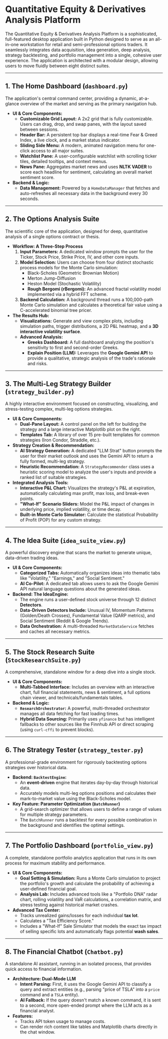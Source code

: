 # Quantitative Equity & Derivatives Analysis Platform

The Quantitative Equity & Derivatives Analysis Platform is a sophisticated, full-featured desktop application built in Python designed to serve as an all-in-one workstation for retail and semi-professional options traders. It seamlessly integrates data acquisition, idea generation, deep analysis, strategy backtesting, and portfolio management into a single, cohesive user experience. The application is architected with a modular design, allowing users to move fluidly between eight distinct suites.

---

## 1. The Home Dashboard (`dashboard.py`)
The application's central command center, providing a dynamic, at-a-glance overview of the market and serving as the primary navigation hub.

* **UI & Core Components:**
    * **Customizable Grid Layout:** A 2x2 grid that is fully customizable. Users can drag, drop, and swap panes, with the layout saved between sessions.
    * **Header Bar:** A persistent top bar displays a real-time Fear & Greed Index, a live clock, and a market status indicator.
    * **Sliding Side Menu:** A modern, animated navigation menu for one-click access to all major suites.
    * **Watchlist Pane:** A user-configurable watchlist with scrolling ticker tiles, detailed tooltips, and context menus.
    * **News Pane:** Aggregates market news and uses **NLTK VADER** to score each headline for sentiment, calculating an overall market sentiment score.
* **Backend & Logic:**
    * **Data Management:** Powered by a `HomeDataManager` that fetches and auto-refreshes all necessary data in the background every 30 seconds.

---

## 2. The Options Analysis Suite
The scientific core of the application, designed for deep, quantitative analysis of a single options contract or thesis.

* **Workflow: A Three-Step Process**
    1.  **Input Parameters:** A dedicated window prompts the user for the Ticker, Stock Price, Strike Price, IV, and other core inputs.
    2.  **Model Selection:** Users can choose from four distinct stochastic process models for the Monte Carlo simulation:
        * Black-Scholes (Geometric Brownian Motion)
        * Merton Jump-Diffusion
        * Heston Model (Stochastic Volatility)
        * **Rough Bergomi (rBergomi):** An advanced fractal volatility model implemented via a hybrid FFT scheme.
    3.  **Backend Calculation:** A background thread runs a 100,000-path Monte Carlo simulation and calculates a theoretical fair value using a C-accelerated binomial tree pricer.
* **The Results Hub:**
    * **Visualizations:** Generate and view complex plots, including simulation paths, trigger distributions, a 2D P&L heatmap, and a **3D interactive volatility surface**.
    * **Advanced Analysis:**
        * **Greeks Dashboard:** A full dashboard analyzing the position's sensitivity to first and second-order Greeks.
        * **Explain Position (LLM):** Leverages the **Google Gemini API** to provide a qualitative, strategic analysis of the trade's rationale and risks.

---

## 3. The Multi-Leg Strategy Builder (`strategy_builder.py`)
A highly interactive environment focused on constructing, visualizing, and stress-testing complex, multi-leg options strategies.

* **UI & Core Components:**
    * **Dual-Pane Layout:** A control panel on the left for building the strategy and a large interactive Matplotlib plot on the right.
    * **Templates Tab:** A library of over 15 pre-built templates for common strategies (Iron Condor, Straddle, etc.).
* **Strategy Creation & Recommendation:**
    * **AI Strategy Generation:** A dedicated "LLM Strat" button prompts the user for their market outlook and uses the Gemini API to return a fully formed, multi-leg strategy.
    * **Heuristic Recommendation:** A `StrategyRecommender` class uses a heuristic scoring model to analyze the user's inputs and provide a ranked list of suitable strategies.
* **Integrated Analysis Tools:**
    * **Interactive P&L Chart:** Visualizes the strategy's P&L at expiration, automatically calculating max profit, max loss, and break-even points.
    * **"What-If" Scenario Sliders:** Model the P&L impact of changes in underlying price, implied volatility, or time decay.
    * **Built-in Monte Carlo Simulator:** Calculate the statistical Probability of Profit (POP) for any custom strategy.

---

## 4. The Idea Suite (`idea_suite_view.py`)
A powerful discovery engine that scans the market to generate unique, data-driven trading ideas.

* **UI & Core Components:**
    * **Categorized Tabs:** Automatically organizes ideas into thematic tabs like "Volatility," "Earnings," and "Social Sentiment."
    * **AI Co-Pilot:** A dedicated tab allows users to ask the Google Gemini API natural language questions about the generated ideas.
* **Backend: The IdeaEngine:**
    * The engine runs a user-defined stock universe through 12 distinct **Detectors**.
    * **Data-Driven Detectors Include:** Unusual IV, Momentum Patterns (Golden/Death Crosses), Fundamental Value (QARP metrics), and Social Sentiment (Reddit & Google Trends).
    * **Data Orchestration:** A multi-threaded `MarketDataService` fetches and caches all necessary metrics.

---

## 5. The Stock Research Suite (`StockResearchSuite.py`)
A comprehensive, standalone window for a deep dive into a single stock.

* **UI & Core Components:**
    * **Multi-Tabbed Interface:** Includes an overview with an interactive chart, full financial statements, news & sentiment, a full options chain viewer, and technicals/fundamentals tables.
* **Backend & Logic:**
    * **`ResearchOrchestrator`:** A powerful, multi-threaded orchestrator manages all data fetching for fast loading times.
    * **Hybrid Data Sourcing:** Primarily uses `yfinance` but has intelligent fallbacks to other sources like the Finnhub API or direct scraping (using `curl-cffi` to prevent blocks).

---

## 6. The Strategy Tester (`strategy_tester.py`)
A professional-grade environment for rigorously backtesting options strategies over historical data.

* **Backend: `BacktestEngine`:**
    * An **event-driven** engine that iterates day-by-day through historical data.
    * Accurately models multi-leg options positions and calculates their mark-to-market value using the Black-Scholes model.
* **Key Feature: Parameter Optimization (`BatchRunner`)**
    * A grid-search optimizer that allows users to define a range of values for multiple strategy parameters.
    * The `BatchRunner` runs a backtest for every possible combination in the background and identifies the optimal settings.

---

## 7. The Portfolio Dashboard (`portfolio_view.py`)
A complete, standalone portfolio analytics application that runs in its own process for maximum stability and performance.

* **UI & Core Components:**
    * **Goal Setting & Simulation:** Runs a Monte Carlo simulation to project the portfolio's growth and calculate the probability of achieving a user-defined financial goal.
    * **Analysis Lab:** Includes advanced tools like a "Portfolio DNA" radar chart, rolling volatility and VaR calculations, a correlation matrix, and stress testing against historical market crashes.
* **Advanced Tax Center:**
    * Tracks unrealized gains/losses for each individual **tax lot**.
    * Calculates a "Tax Efficiency Score."
    * Includes a "What-If" Sale Simulator that models the exact tax impact of selling specific lots and automatically flags potential **wash sales**.

---

## 8. The Financial Chatbot (`Chatbot.py`)
A standalone AI assistant, running in an isolated process, that provides quick access to financial information.

* **Architecture: Dual-Mode LLM**
    * **Intent Parsing:** First, it uses the Google Gemini API to classify a query and extract entities (e.g., parsing "price of TSLA" into a `price` command and a `TSLA` entity).
    * **AI Fallback:** If the query doesn't match a known command, it is sent to a second, more open-ended prompt where the LLM acts as a financial analyst.
* **Features:**
    * Tracks API token usage to manage costs.
    * Can render rich content like tables and Matplotlib charts directly in the chat window.
